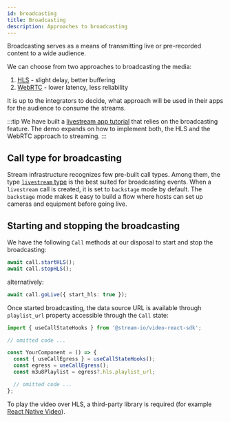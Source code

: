 ```yaml
---
id: broadcasting
title: Broadcasting
description: Approaches to broadcasting
---
```


Broadcasting serves as a means of transmitting live or pre-recorded content to a wide audience.

We can choose from two approaches to broadcasting the media:

1. [HLS](https://en.wikipedia.org/wiki/HTTP_Live_Streaming) - slight delay, better buffering
2. [WebRTC](https://webrtc.org/) - lower latency, less reliability

It is up to the integrators to decide, what approach will be used in their apps for the audience to consume the streams.

:::tip
We have built a [livestream app tutorial](../../tutorials/livestream) that relies on the broadcasting feature. The demo expands on how to implement both, the HLS and the WebRTC approach to streaming.
:::

## Call type for broadcasting

Stream infrastructure recognizes few pre-built call types. Among them, the type [`livestream` type](../../guides/configuring-call-types#livestream) is the best suited for broadcasting events. When a `livestream` call is created, it is set to `backstage` mode by default. The `backstage` mode makes it easy to build a flow where hosts can set up cameras and equipment before going live.

## Starting and stopping the broadcasting

We have the following `Call` methods at our disposal to start and stop the broadcasting:

```ts
await call.startHLS();
await call.stopHLS();
```

alternatively:

```ts
await call.goLive({ start_hls: true });
```

Once started broadcasting, the data source URL is available through `playlist_url` property accessible through the `Call` state:

```ts
import { useCallStateHooks } from '@stream-io/video-react-sdk';

// omitted code ...

const YourComponent = () => {
  const { useCallEgress } = useCallStateHooks();
  const egress = useCallEgress();
  const m3u8Playlist = egress?.hls.playlist_url;

  // omitted code ...
};
```

To play the video over HLS, a third-party library is required (for example [React Native Video](https://github.com/react-native-video/react-native-video)).
